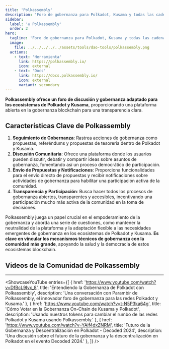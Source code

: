 ```yaml
---
title: 'Polkassembly'
description: 'Foro de gobernanza para Polkadot, Kusama y todas las cadenas basadas en substrate.'
sidebar:
  label: '✪ Polkassembly'
  order: 2
hero:
  tagline: 'Foro de gobernanza para Polkadot, Kusama y todas las cadenas basadas en substrate.'
  image: 
    file: ../../../../../assets/tools/dao-tools/polkassembly.png
  actions:
    - text: 'Herramienta'
      link: https://polkassembly.io/
      icon: external
    - text: 'Docs'
      link: https://docs.polkassembly.io/
      icon: external
      variant: secondary
---
```




**Polkassembly ofrece un foro de discusión y gobernanza adaptado para los ecosistemas de Polkadot y Kusama**, proporcionando una plataforma abierta en la gobernanza blockchain para una transparencia clara.

## Características Clave de Polkassembly
1. **Seguimiento de Gobernanza**: Rastrea acciones de gobernanza como propuestas, referéndums y propuestas de tesorería dentro de Polkadot y Kusama.
2. **Discusión Comunitaria**: Ofrece una plataforma donde los usuarios pueden discutir, debatir y compartir ideas sobre asuntos de gobernanza, fomentando así un proceso democrático de participación.
3. **Envío de Propuestas y Notificaciones**: Proporciona funcionalidades para el envío directo de propuestas y recibir notificaciones sobre actividades de gobernanza para habilitar una participación activa de la comunidad.
4. **Transparencia y Participación**: Busca hacer todos los procesos de gobernanza abiertos, transparentes y accesibles, incentivando una participación mucho más activa de la comunidad en la toma de decisiones.

Polkassembly juega un papel crucial en el empoderamiento de la gobernanza y aborda una serie de cuestiones, como mantener la neutralidad de la plataforma y la adaptación flexible a las necesidades emergentes de gobernanza en los ecosistemas de Polkadot y Kusama. **Es clave en vincular los mecanismos técnicos de gobernanza con la comunidad más grande**, apoyando la salud y la democracia de estos ecosistemas blockchain.

## Videos de la Comunidad de Polkassembly
------------
<ShowcaseYouTube
  entries={[
    {
      href: 'https://www.youtube.com/watch?v=DfBcL9Ivx_8',
      title: 'Entendiendo la Gobernanza de Polkadot con Polkassembly',
      description: 'Una conversación con Parambir de Polkassembly, el innovador foro de gobernanza para las redes Polkadot y Kusama.'
    },
    {
      href: 'https://www.youtube.com/watch?v=t-N5P3ka64g',
      title: 'Cómo Votar en la Gobernanza On-Chain de Kusama y Polkadot',
      description: 'Usando nuestros tokens para cambiar el rumbo de las redes Polkadot y Kusama usando Polkassembly.'
    },
    {
      href: 'https://www.youtube.com/watch?v=YAif4dxZNRM',
      title: 'Futuro de la Gobernanza y Descentralización en Polkadot - Decoded 2024',
      description: 'Una discusión sobre el futuro de la gobernanza y la descentralización en Polkadot en el evento Decoded 2024.'
    },
  ]} />

